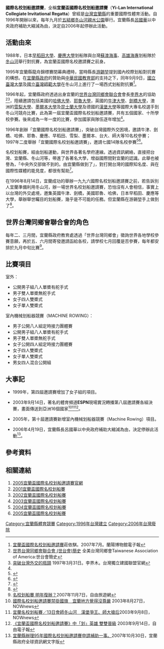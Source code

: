 '''國際名校划船邀請賽'''，全稱'''宜蘭盃國際名校划船邀請賽'''（'''Yi-Lan International Collegiate Invitational Regatta'''）曾經是[[台灣|台灣]][[宜蘭縣|宜蘭縣]]的重要國際性體育活動。自1996年開辦以來，每年九月於[[五結鄉|五結鄉]][[冬山河親水公園|冬山河親水公園]]舉行。宜蘭縣長[[呂國華|呂國華]]以中央政府補助大縮減為由，決定自2006年起停辦此活動。

==活動由來==
1988年，日本[[早稻田大學|早稻田大學]]、[[慶應大學|慶應大學]]划船隊與台灣[[蘇澳海事|蘇澳海事]]、[[國立高雄海洋科技大學|高雄海專]]划船隊於[[冬山河|冬山河]]舉行對抗賽，為宜蘭盃國際名校邀請賽之前身。

1995年宜蘭縣龍舟錦標賽閉幕典禮時，當時縣長[[游錫堃|游錫堃]]提到國內校際划船對抗賽的構想。在[[宜蘭縣政府|宜蘭縣政府]]的贊助與[[中華民國教育部|中華民國教育部]]的支持之下，同年9月9日，[[國立臺灣大學|國立臺灣大學]]及[[國立臺灣師範大學|國立臺灣師範大學]]在冬山河上進行了一場西式划船對抗賽<ref name="#1">[http://ilmuse.gov.tw/~epaper/200707/04.html 宜蘭盃國際名校划船邀請賽]{{dead link|date=2017年12月 |bot=InternetArchiveBot |fix-attempted=yes }}莊依騏。2007年7月。蘭陽博物館電子報</ref>。

1996年起，宜蘭縣政府透過出身宜蘭的[[世界台灣同鄉會聯合會|世界台灣同鄉會聯合會]]會長[[李界木|李界木]]的協助<ref>[http://www.taa-usa.org/events/WFTA/history.html 世界台灣同鄉會聯合會 (世台會)簡史] {{Wayback|url=http://www.taa-usa.org/events/WFTA/history.html |date=20070928191016 }}全美台灣同鄉會Taiwanese Association of America:世台會簡史</ref><ref>[http://www.wufi.org.tw/forum/fpolicy1.htm 突破台灣外交的瓶頸] {{Wayback|url=http://www.wufi.org.tw/forum/fpolicy1.htm |date=20080806112621 }}1997年3月31日。李界木。台灣獨立建國聯盟官網</ref>，陸續邀請包括美國的[[哈佛大學|哈佛大學]]、[[耶魯大學|耶魯大學]]，英國的[[牛津大學|牛津大學]]、[[劍橋大學|劍橋大學]]，澳洲的[[雪梨大學|雪梨大學]]、[[墨爾本大學|墨爾本大學]]及[[昆士蘭大學|昆士蘭大學]]及德國的[[漢堡大學|漢堡大學]]等國際大專名校選手到冬山河競舟比賽，此為第一屆宜蘭盃國際名校划船邀請賽，共有五個國家、十所學校參賽。後來成為一年一度的比賽，參加國家與隊伍逐年增加<ref name="#1"/>。

1996年創辦「宜蘭國際名校划船邀請賽」，突破台灣國際外交困境，邀請牛津、劍橋、哈佛、耶魯、慶應、早稻田、雪梨、墨爾本、台大、師大等10名校參賽；1997年二度舉辦「宜蘭國際名校划船邀請賽」，邀請七國14隊名校參賽<ref>{{Cite book | author = 陳賡堯 | title = 文化．宜蘭．游錫堃 1990-1997 | location = 台北 | publisher = 遠流 | date = 1998 | pages = 294 | ISBN = 957-32-3529-3 | accessdate =  | url = https://books.google.com.tw/books/about/%E6%96%87%E5%8C%96_%E5%AE%9C%E8%98%AD_%E6%B8%B8%E9%8C%AB%E5%A0%83.html?id=REZ-AAAAIAAJ&redir_esc=y | language =  | quote =  | archive-date = 2020-05-01 | archive-url = https://web.archive.org/web/20200501152538/https://books.google.com.tw/books/about/%E6%96%87%E5%8C%96_%E5%AE%9C%E8%98%AD_%E6%B8%B8%E9%8C%AB%E5%A0%83.html?id=REZ-AAAAIAAJ&redir_esc=y | dead-url = no }}</ref><ref>{{Cite book | author = 陳賡堯 | title = 文化．宜蘭．游錫堃 1990-1997 | location = 台北 | publisher = 遠流 | date = 1998 | pages = 296 | ISBN = 957-32-3529-3 | accessdate =  | url = https://books.google.com.tw/books/about/%E6%96%87%E5%8C%96_%E5%AE%9C%E8%98%AD_%E6%B8%B8%E9%8C%AB%E5%A0%83.html?id=REZ-AAAAIAAJ&redir_esc=y | language =  | quote =  | archive-date = 2020-05-01 | archive-url = https://web.archive.org/web/20200501152538/https://books.google.com.tw/books/about/%E6%96%87%E5%8C%96_%E5%AE%9C%E8%98%AD_%E6%B8%B8%E9%8C%AB%E5%A0%83.html?id=REZ-AAAAIAAJ&redir_esc=y | dead-url = no }}</ref>。

名校划船賽，經由划船運動，與世界各著名學府連線。透過資訊網絡，直接把台灣、宜蘭縣、冬山河等，帶進了各著名大學，增益國際間對宜蘭的認識。此舉也被譽為，「中央外交部做不到的。由宜蘭縣做到了」，對打開台灣的國際知名度、與在國際性媒體的能見度，都很有幫助<ref>{{Cite book | author = 陳賡堯 | title = 文化．宜蘭．游錫堃 1990-1997 | location = 台北 | publisher = 遠流 | date = 1998 | pages = 270 | ISBN = 957-32-3529-3 | accessdate =  | url = https://books.google.com.tw/books/about/%E6%96%87%E5%8C%96_%E5%AE%9C%E8%98%AD_%E6%B8%B8%E9%8C%AB%E5%A0%83.html?id=REZ-AAAAIAAJ&redir_esc=y | language =  | quote =  | archive-date = 2020-05-01 | archive-url = https://web.archive.org/web/20200501152538/https://books.google.com.tw/books/about/%E6%96%87%E5%8C%96_%E5%AE%9C%E8%98%AD_%E6%B8%B8%E9%8C%AB%E5%A0%83.html?id=REZ-AAAAIAAJ&redir_esc=y | dead-url = no }}</ref>。

在1996年8月14日，宜蘭成功的舉辦一九九六國際名校划船邀請賽之前，若告訴別人宜蘭準備利用冬山河，辦一場世界名校划船邀請賽，恐怕沒有人會相信，事實上以台灣的外交處境，邀集英國牛津、劍橋，美國耶魯、哈佛，日本早稻田、慶應等大學，舉辦舉世矚目的划船賽，幾乎是不可能的任務。但宜蘭縣在游錫堃手上做到了<ref>{{Cite book | author = 陳賡堯 | title = 文化．宜蘭．游錫堃 1990-1997 | location = 台北 | publisher = 遠流 | date = 1998 | pages = 343 | ISBN = 957-32-3529-3 | accessdate =  | url = https://books.google.com.tw/books/about/%E6%96%87%E5%8C%96_%E5%AE%9C%E8%98%AD_%E6%B8%B8%E9%8C%AB%E5%A0%83.html?id=REZ-AAAAIAAJ&redir_esc=y | language =  | quote =  | archive-date = 2020-05-01 | archive-url = https://web.archive.org/web/20200501152538/https://books.google.com.tw/books/about/%E6%96%87%E5%8C%96_%E5%AE%9C%E8%98%AD_%E6%B8%B8%E9%8C%AB%E5%A0%83.html?id=REZ-AAAAIAAJ&redir_esc=y | dead-url = no }}</ref>。

==世界台灣同鄉會聯合會的角色==
每年二、三月間，宜蘭縣政府教育處透過「世界台灣同鄉會」徵詢世界各地學校參賽意願，再於五、六月間寄發邀請函給各校，請學校七月回覆是否參賽，每年都安排於九月中旬比賽<ref>[http://travel.libertytimes.com.tw/archie/3284/ 名校划船賽 明年復辦？]{{dead link|date=2017年12月 |bot=InternetArchiveBot |fix-attempted=yes }}2007年11月7日，自由旅遊網</ref>。

==比賽項目==
室外：
*公開男子組八人單槳有舵手式
*男子雙人單槳無舵手式
*女子四人雙槳式
*女子單人雙槳式

室內機械划船器競賽（MACHINE ROWING）：
*男子公開八人組定時接力團體賽
*公開男子組八人單槳有舵手式
*男子雙人單槳無舵手式
*女子公開四人組定時接力團體賽
*女子四人雙槳式
*女子單人雙槳式
*男女四人混合公開組

==大事記==
*1999年，第四屆邀請賽增加了女子組的項目。

*2003年9月14日，著名的體育頻道'''ESPN'''現場實況轉播第八屆邀請賽各組決賽，畫面傳送到亞洲16個國家<ref>[http://www.ettoday.com/2003/08/27/733-1504119.htm 國際名校划船邀請賽禁掛國旗　宜蘭地方覺得沒尊嚴] {{Wayback|url=http://www.ettoday.com/2003/08/27/733-1504119.htm |date=20050426062300 }}2003年8月27日，NOWnews</ref><ref>[http://www.nownews.com/2003/09/08/733-1510307.htm 宜蘭名校划船賽／13日會師冬山河　漢堡爭王、師大搶后]2003年9月8日，NOWnews</ref><ref>[http://www.libertytimes.com.tw/2003/new/sep/14/today-sp2.htm 《宜蘭盃國際名校划船邀請賽》中「划」英雄 雙雙晉級] {{Wayback|url=http://www.libertytimes.com.tw/2003/new/sep/14/today-sp2.htm |date=20081201203809 }}2003年9月14日，自由電子報</ref>。

*2005年，第十屆邀請賽新增室內機械划船器競賽（Machine Rowing）項目。

*2006年4月19日，宜蘭縣長呂國華以中央政府補助大縮減為由，決定停辦此活動<ref>[http://daf.e-land.gov.tw/board/a/board_a_2.asp?sno=10003 宜蘭縣辦理95年國際名校划船邀請賽申請補助一事。]{{dead link|date=2017年12月 |bot=InternetArchiveBot |fix-attempted=yes }}2007年10月30日，宜蘭縣政府全球資訊網文字版</ref>。

==參考資料==
<div class="references-small">
<references />
</div>

==相關連結==
#[https://web.archive.org/web/20080430142435/http://regatta.ilc.edu.tw/index.html 2005宜蘭盃國際名校划船邀請賽官網]{{zh-tw}}
#[https://web.archive.org/web/20060621070054/http://www.lanyangnet.com.tw/celebrate/boat/index.htm  2001宜蘭盃國際名校划船賽]{{zh-tw}}
#[https://web.archive.org/web/20041231072756/http://www.lanyangnet.com.tw/celebrate/2002regatta/  2002宜蘭盃國際名校划船賽]{{zh-tw}}
#[https://web.archive.org/web/20060303003332/http://www.lanyangnet.com.tw/celebrate/2003regatta/  2003宜蘭盃國際名校划船賽]{{zh-tw}}
#[https://web.archive.org/web/20060303003343/http://www.lanyangnet.com.tw/celebrate/2004regatta/  2004宜蘭盃國際名校划船賽]{{zh-tw}}
#[http://www.lanyangnet.com.tw/celebrate/regatta/  2005宜蘭盃國際名校划船賽]{{Wayback|url=http://www.lanyangnet.com.tw/celebrate/regatta/ |date=20060203203822 }}{{zh-tw}}

[[Category:宜蘭縣體育競賽|Category:宜蘭縣體育競賽]]
[[Category:1996年台灣建立|Category:1996年台灣建立]]
[[Category:2006年台灣廢除|Category:2006年台灣廢除]]